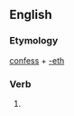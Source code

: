 ==English==

===Etymology===
[[confess]] + [[-eth]]

===Verb===
{{infl|en|verb form}}

# {{archaic third-person singular of|confess}}